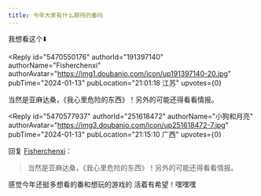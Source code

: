 ```yaml
---
title: 今年大家有什么期待的番吗
---
```



<Forum groupName="ACG泛二次元讨论组" groupUrl="https://www.douban.com/group/740071/" archivedAt="2025-05-16T14:20:59.846Z">
  <Post
    id="300463836"
    title="今年大家有什么期待的番吗"
    url="https://www.douban.com/group/topic/300463836/?_spm_id=MjUxNjE4NDcy"
    pubTime="2024-01-13"
    highlightUserId="191397140"
  >
我想看这个⬇️



<Reply
  id="5470550176"
  authorId="191397140"
  authorName="Fisherchenxi"
  authorAvatar="https://img1.doubanio.com/icon/up191397140-20.jpg"
  pubTime="2024-01-13"
  pubLocation="21:01:18 江苏"
  upvotes={0}
>
当然是亚麻达桑，《我心里危险的东西》！另外的可能还得看看情报。
</Reply>

<Reply
  id="5470577937"
  authorId="251618472"
  authorName="小狗和月亮"
  authorAvatar="https://img3.doubanio.com/icon/up251618472-7.jpg"
  pubTime="2024-01-13"
  pubLocation="21:15:10 广西"
  upvotes={0}
>
回复 [Fisherchenxi](https://www.douban.com/people/191397140/)：
 > 当然是亚麻达桑，《我心里危险的东西》！另外的可能还得看看情报。

感觉今年还挺多想看的番和想玩的游戏的 活着有希望！嘿嘿嘿
</Reply>
  </Post>
</Forum>
